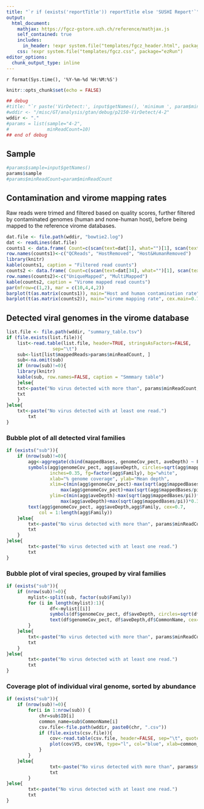 ```yaml
---
title: "`r if (exists('reportTitle')) reportTitle else 'SUSHI Report'`"
output: 
  html_document:
    mathjax: https://fgcz-gstore.uzh.ch/reference/mathjax.js
    self_contained: true
    includes:
      in_header: !expr system.file("templates/fgcz_header.html", package="ezRun")
    css: !expr system.file("templates/fgcz.css", package="ezRun")
editor_options: 
  chunk_output_type: inline
---
```


`r format(Sys.time(), '%Y-%m-%d %H:%M:%S')`

```r
knitr::opts_chunk$set(echo = FALSE)

## debug
#title: "`r paste('VirDetect:', input$getNames(), 'minimum ', param$minReadCount, 'mapped reads per genome')`"
#wddir <- "/misc/GT/analysis/gtan/debug/p2150-VirDetect/4-2"
wddir <- "."
#params = list(sample="4-2",
#              minReadCount=10)
## end of debug
```

## Sample

```r
#params$sample=input$getNames()
params$sample
#params$minReadCount=param$minReadCount
```

## Contamination and virome mapping rates

Raw reads were trimed and filtered based on quality scores, further filtered by contaminated genomes (human and none-human host), before being mapped to the reference virome databases.


```r
dat.file <- file.path(wddir, "bowtie2.log")
dat <- readLines(dat.file)
counts1 <- data.frame( Count=c(scan(text=dat[1], what="")[1], scan(text=dat[16], what="")[1], scan(text=dat[31], what="")[1]))
row.names(counts1)<-c("QCReads", "HostRemoved", "Host&HumanRemoved")
library(knitr)
kable(counts1, caption = "Filtered read counts")
counts2 <- data.frame( Count=c(scan(text=dat[34], what="")[1], scan(text=dat[35], what="")[1]))
row.names(counts2)<-c("UniqueMapped", "MultiMapped")
kable(counts2, caption = "Virome mapped read counts")
par(mfrow=c(1,2), mar = c(10,4,4,2))
barplot(t(as.matrix(counts1)), main="Host and human contamination rate", cex.main=0.7, cex.names=0.7, las=2)
barplot(t(as.matrix(counts2)), main="virome mapping rate", cex.main=0.7, cex.names=0.7, las=2)
```

## Detected viral genomes in the virome database

```r
list.file <- file.path(wddir, "summary_table.tsv")
if (file.exists(list.file)){
	list<-read.table(list.file, header=TRUE, stringsAsFactors=FALSE,
                 sep="\t")
	sub<-list[list$mappedReads>params$minReadCount, ]
	sub<-na.omit(sub)
	if (nrow(sub)!=0){
  	library(knitr)
  	kable(sub, row.names=FALSE, caption = "Smmmary table")
	}else{
  	txt<-paste("No virus detected with more than", params$minReadCount, "reads.")
  	txt
	}
}else{
	txt<-paste("No virus detected with at least one read.")
        txt
}
```

### Bubble plot of all detected viral families

```r
if (exists("sub")){
	if (nrow(sub)!=0){
		agg<-aggregate(cbind(mappedBases, genomeCov_pect, aveDepth) ~ Family, data=sub, mean)
		symbols(agg$genomeCov_pect, agg$aveDepth, circles=sqrt(agg$mappedBases/pi),
	        	inches=0.35, fg=factor(agg$Family), bg="white", 
	        	xlab="% genome coverage", ylab="Mean depth",
	        	xlim=c(min(agg$genomeCov_pect)-max(sqrt(agg$mappedBases/pi))*0.35,
	               	max(agg$genomeCov_pect)+max(sqrt(agg$mappedBases/pi))*0.35),
	        	ylim=c(min(agg$aveDepth)-max(sqrt(agg$mappedBases/pi))*0.35,
	               	max(agg$aveDepth)+max(sqrt(agg$mappedBases/pi))*0.35))
		text(agg$genomeCov_pect, agg$aveDepth,agg$Family, cex=0.7, 
	     	col = 1:length(agg$Family))
	}else{
  		txt<-paste("No virus detected with more than", params$minReadCount, "reads.")
  		txt
	}
}else{
        txt<-paste("No virus detected with at least one read.")
        txt
}
```

### Bubble plot of viral species, grouped by viral families

```r
if (exists("sub")){
	if (nrow(sub)!=0){
  		mylist<-split(sub, factor(sub$Family))
  		for (i in length(mylist):1){
    			df<-mylist[[i]]
    			symbols(df$genomeCov_pect, df$aveDepth, circles=sqrt(df$mappedBases/pi), inches=0.35, fg=i, bg="white", xlab="% genome coverage", ylab="Mean depth", xlim=c(min(df$genomeCov_pect)-max(sqrt(agg$mappedBases/pi))*0.35, max(df$genomeCov_pect)+max(sqrt(agg$mappedBases/pi))*0.35), ylim=c(min(df$aveDepth)-max(sqrt(agg$mappedBases/pi))*0.35, max(df$aveDepth)+max(sqrt(agg$mappedBases/pi))*0.35), main=unique(df$Family))
    			text(df$genomeCov_pect, df$aveDepth,df$CommonName, cex=0.7, c=i)
  		}
	}else{
  		txt<-paste("No virus detected with more than", params$minReadCount, "reads.")
  		txt
	}
}else{
        txt<-paste("No virus detected with at least one read.")
        txt
}
```

### Coverage plot of individual viral genome, sorted by abundance

```r
if (exists("sub")){
	if (nrow(sub)!=0){
  		for(i in 1:nrow(sub)) {
			chr=sub$ID[i]
			common_name=sub$CommonName[i]
			csv.file<-file.path(wddir, paste0(chr, ".csv"))
			if (file.exists(csv.file)){
				cov<-read.table(csv.file, header=FALSE, sep="\t", quote="", stringsAsFactors=FALSE)
				plot(cov$V5, cov$V6, type="l", col="blue", xlab=common_name, ylab="Depth", cex=0.5)
			}
  		}	
	}else{
                txt<-paste("No virus detected with more than", params$minReadCount, "reads.")
                txt
        }
}else{
        txt<-paste("No virus detected with at least one read.")
        txt
}
```


